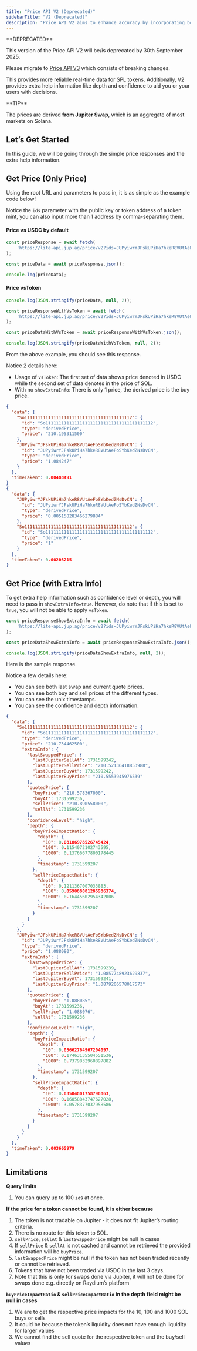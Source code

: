 ```yaml
---
title: "Price API V2 (Deprecated)"
sidebarTitle: "V2 (Deprecated)"
description: "Price API V2 aims to enhance accuracy by incorporating both **buy** and **sell-side liquidity** to derive the **average price** of the two."
---
```


<Warning>
  **DEPRECATED**

  This version of the Price API V2 will be/is deprecated by 30th September 2025.

  Please migrate to [Price API V3](/docs/price/v3) which consists of breaking changes.
</Warning>

This provides more reliable real-time data for SPL tokens. Additionally, V2 provides extra help information like depth and confidence to aid you or your users with decisions.

<TIP>
  **TIP**

  The prices are derived **from Jupiter Swap**, which is an aggregate of most markets on Solana.
</TIP>

## Let’s Get Started

In this guide, we will be going through the simple price responses and the extra help information.

## Get Price (Only Price)

Using the root URL and parameters to pass in, it is as simple as the example code below!

Notice the `ids` parameter with the public key or token address of a token mint, you can also input more than 1 address by comma-separating them.

#### Price vs USDC by default

```js
const priceResponse = await fetch(
    'https://lite-api.jup.ag/price/v2?ids=JUPyiwrYJFskUPiHa7hkeR8VUtAeFoSYbKedZNsDvCN,So11111111111111111111111111111111111111112'
);

const priceData = await priceResponse.json();

console.log(priceData);
```

#### Price vsToken

```js
console.log(JSON.stringify(priceData, null, 2));

const priceResponseWithVsToken = await fetch(
    'https://lite-api.jup.ag/price/v2?ids=JUPyiwrYJFskUPiHa7hkeR8VUtAeFoSYbKedZNsDvCN,So11111111111111111111111111111111111111112&vsToken=So11111111111111111111111111111111111111112'
);

const priceDataWithVsToken = await priceResponseWithVsToken.json();

console.log(JSON.stringify(priceDataWithVsToken, null, 2));
```

From the above example, you should see this response.

Notice 2 details here:

* Usage of `vsToken`: The first set of data shows price denoted in USDC while the second set of data denotes in the price of SOL.
* With no `showExtraInfo`: There is only 1 price, the derived price is the buy price.

```json expandable
{
  "data": {
    "So11111111111111111111111111111111111111112": {
      "id": "So11111111111111111111111111111111111111112",
      "type": "derivedPrice",
      "price": "210.195311500"
    },
    "JUPyiwrYJFskUPiHa7hkeR8VUtAeFoSYbKedZNsDvCN": {
      "id": "JUPyiwrYJFskUPiHa7hkeR8VUtAeFoSYbKedZNsDvCN",
      "type": "derivedPrice",
      "price": "1.084247"
    }
  },
  "timeTaken": 0.00488491
}
{
  "data": {
    "JUPyiwrYJFskUPiHa7hkeR8VUtAeFoSYbKedZNsDvCN": {
      "id": "JUPyiwrYJFskUPiHa7hkeR8VUtAeFoSYbKedZNsDvCN",
      "type": "derivedPrice",
      "price": "0.005158283466279884"
    },
    "So11111111111111111111111111111111111111112": {
      "id": "So11111111111111111111111111111111111111112",
      "type": "derivedPrice",
      "price": "1"
    }
  },
  "timeTaken": 0.00203215
}
```

## Get Price (with Extra Info)

To get extra help information such as confidence level or depth, you will need to pass in `showExtraInfo=true`. However, do note that if this is set to `true`, you will not be able to apply `vsToken`.

```js
const priceResponseShowExtraInfo = await fetch(
    'https://lite-api.jup.ag/price/v2?ids=JUPyiwrYJFskUPiHa7hkeR8VUtAeFoSYbKedZNsDvCN,So11111111111111111111111111111111111111112&showExtraInfo=true'
);

const priceDataShowExtraInfo = await priceResponseShowExtraInfo.json();

console.log(JSON.stringify(priceDataShowExtraInfo, null, 2));
```

Here is the sample response.

Notice a few details here:

* You can see both last swap and current quote prices.
* You can see both buy and sell prices of the different types.
* You can see the unix timestamps.
* You can see the confidence and depth information.

```json expandable
{
  "data": {
    "So11111111111111111111111111111111111111112": {
      "id": "So11111111111111111111111111111111111111112",
      "type": "derivedPrice",
      "price": "210.734462500",
      "extraInfo": {
        "lastSwappedPrice": {
          "lastJupiterSellAt": 1731599242,
          "lastJupiterSellPrice": "210.52136418853988",
          "lastJupiterBuyAt": 1731599242,
          "lastJupiterBuyPrice": "210.5553945976539"
        },
        "quotedPrice": {
          "buyPrice": "210.578367000",
          "buyAt": 1731599236,
          "sellPrice": "210.890558000",
          "sellAt": 1731599236
        },
        "confidenceLevel": "high",
        "depth": {
          "buyPriceImpactRatio": {
            "depth": {
              "10": 0.08186978526745424,
              "100": 0.1154072102743595,
              "1000": 0.13766677800178445
            },
            "timestamp": 1731599207
          },
          "sellPriceImpactRatio": {
            "depth": {
              "10": 0.1211367007033883,
              "100": 0.059088081285986374,
              "1000": 0.16445602954342006
            },
            "timestamp": 1731599207
          }
        }
      }
    },
    "JUPyiwrYJFskUPiHa7hkeR8VUtAeFoSYbKedZNsDvCN": {
      "id": "JUPyiwrYJFskUPiHa7hkeR8VUtAeFoSYbKedZNsDvCN",
      "type": "derivedPrice",
      "price": "1.088080",
      "extraInfo": {
        "lastSwappedPrice": {
          "lastJupiterSellAt": 1731599239,
          "lastJupiterSellPrice": "1.0857748923629837",
          "lastJupiterBuyAt": 1731599241,
          "lastJupiterBuyPrice": "1.0879206578017573"
        },
        "quotedPrice": {
          "buyPrice": "1.088085",
          "buyAt": 1731599236,
          "sellPrice": "1.088076",
          "sellAt": 1731599236
        },
        "confidenceLevel": "high",
        "depth": {
          "buyPriceImpactRatio": {
            "depth": {
              "10": 0.05662764967204097,
              "100": 0.17463135504551536,
              "1000": 0.7379832960897882
            },
            "timestamp": 1731599207
          },
          "sellPriceImpactRatio": {
            "depth": {
              "10": 0.03504801758790863,
              "100": 0.16858843747627028,
              "1000": 3.0578377037958586
            },
            "timestamp": 1731599207
          }
        }
      }
    }
  },
  "timeTaken": 0.003665979
}
```

## Limitations

**Query limits**

1. You can query up to 100 `id`s at once.

**If the price for a token cannot be found, it is either because**

1. The token is not tradable on Jupiter - it does not fit Jupiter’s routing criteria.
2. There is no route for this token to SOL.
3. `sellPrice`, `sellAt` & `lastSwappedPrice` might be null in cases
4. If `sellPrice` & `sellAt` is not cached and cannot be retrieved the provided information will be `buyPrice`.
5. `lastSwappedPrice` might be null if the token has not been traded recently or cannot be retrieved.
6. Tokens that have not been traded via USDC in the last 3 days.
7. Note that this is only for swaps done via Jupiter, it will not be done for swaps done e.g. directly on Raydium’s platform

**`buyPriceImpactRatio` & `sellPriceImpactRatio` in the depth field might be null in cases**

1. We are to get the respective price impacts for the 10, 100 and 1000 SOL buys or sells
2. It could be because the token’s liquidity does not have enough liquidity for larger values
3. We cannot find the sell quote for the respective token and the buy/sell values

<Card title="Read about how we derive confidenceLevel or depth in Price API V2 here." href="https://www.jupresear.ch/t/introducing-the-price-v2-api/22175" icon="book" horizontal/>
